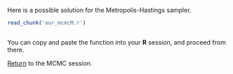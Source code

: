 Here is a possible solution for the Metropolis-Hastings sampler.

```r
read_chunk('our_mcmcM.r')
```

```r
```

You can copy and paste the function into your **R** session, and proceed from there.

[Return](mcmc.html#the-metropolis-hastings-sampler) to the MCMC session.
